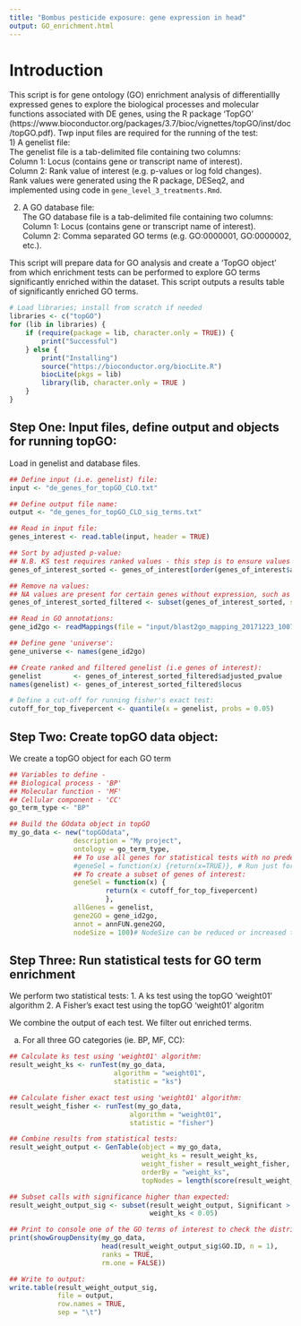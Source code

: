 ```yaml
---
title: "Bombus pesticide exposure: gene expression in head"
output: GO_enrichment.html
---
```


# Introduction 
This script is for gene ontology (GO) enrichment analysis of differentiallly expressed genes to explore the biological processes and molecular functions associated with DE genes, using the R package 'TopGO' (https://www.bioconductor.org/packages/3.7/bioc/vignettes/topGO/inst/doc/topGO.pdf).
Twp input files are required for the running of the test:  
1) A genelist file:  
The genelist file is a tab-delimited file containing two columns:  
Column 1: Locus (contains gene or transcript name of interest).  
Column 2: Rank value of interest (e.g. p-values or log fold changes).  
Rank values were generated using the R package, DESeq2, and implemented using code in ```gene_level_3_treatments.Rmd```.  

2) A GO database file:  
The GO database file is a tab-delimited file containing two columns:  
Column 1: Locus (contains gene or transcript name of interest).  
Column 2: Comma separated GO terms (e.g. GO:0000001, GO:0000002, etc.).  

This script will prepare data for GO analysis and create a 'TopGO object' from which enrichment tests can be performed to explore GO terms significantly enriched within the dataset. 
This script outputs a results table of significantly enriched GO terms.

```r
# Load libraries; install from scratch if needed
libraries <- c("topGO")
for (lib in libraries) {
    if (require(package = lib, character.only = TRUE)) {
        print("Successful")
    } else {
        print("Installing")
        source("https://bioconductor.org/biocLite.R")
        biocLite(pkgs = lib)
        library(lib, character.only = TRUE )
    }
}
```

## Step One: Input files, define output and objects for running topGO: 
Load in genelist and database files.  

```r
## Define input (i.e. genelist) file:
input <- "de_genes_for_topGO_CLO.txt"

## Define output file name:  
output <- "de_genes_for_topGO_CLO_sig_terms.txt"

## Read in input file:
genes_interest <- read.table(input, header = TRUE)

## Sort by adjusted p-value:
## N.B. KS test requires ranked values - this step is to ensure values are ranked:  
genes_of_interest_sorted <- genes_of_interest[order(genes_of_interest$adjusted_pvalue), ]

## Remove na values:
## NA values are present for certain genes without expression, such as tRNAs:
genes_of_interest_sorted_filtered <- subset(genes_of_interest_sorted, subset = !is.na(adjusted_pvalue))

## Read in GO annotations:  
gene_id2go <- readMappings(file = "input/blast2go_mapping_20171223_1007.input_database_for_topGO.txt")

## Define gene 'universe':  
gene_universe <- names(gene_id2go)

## Create ranked and filtered genelist (i.e genes of interest):  
genelist        <- genes_of_interest_sorted_filtered$adjusted_pvalue
names(genelist) <- genes_of_interest_sorted_filtered$locus

# Define a cut-off for running fisher's exact test:  
cutoff_for_top_fivepercent <- quantile(x = genelist, probs = 0.05)
```

## Step Two: Create topGO data object:  
We create a topGO object for each GO term

```r
## Variables to define - 
## Biological process - 'BP' 
## Molecular function - 'MF' 
## Cellular component - 'CC'
go_term_type <- "BP"

## Build the GOdata object in topGO
my_go_data <- new("topGOdata",
                description = "My project",
                ontology = go_term_type,
                ## To use all genes for statistical tests with no predefined genes of interest:
                #geneSel = function(x) {return(x=TRUE)}, # Run just for ks test
                ## To create a subset of genes of interest:
                geneSel = function(x) {
                        return(x < cutoff_for_top_fivepercent)
                        },
                allGenes = genelist,
                gene2GO = gene_id2go,
                annot = annFUN.gene2GO,
                nodeSize = 100)# NodeSize can be reduced or increased to reduce/increase stringency.
```

## Step Three: Run statistical tests for GO term enrichment

We perform two statistical tests:
1. A ks test using the topGO 'weight01' algorithm
2. A Fisher's exact test using the topGO 'weight01' algoritm

We combine the output of each test. 
We filter out enriched terms.

a) For all three GO categories (ie. BP, MF, CC):

```r
## Calculate ks test using 'weight01' algorithm:
result_weight_ks <- runTest(my_go_data,
                          algorithm = "weight01",
                          statistic = "ks")

## Calculate fisher exact test using 'weight01' algorithm:
result_weight_fisher <- runTest(my_go_data,
                              algorithm = "weight01",
                              statistic = "fisher")

## Combine results from statistical tests:
result_weight_output <- GenTable(object = my_go_data,
                                 weight_ks = result_weight_ks,
                                 weight_fisher = result_weight_fisher,
                                 orderBy = "weight_ks",
                                 topNodes = length(score(result_weight_ks)))

## Subset calls with significance higher than expected:
result_weight_output_sig <- subset(result_weight_output, Significant > Expected &
                                   weight_ks < 0.05)

## Print to console one of the GO terms of interest to check the distribution of that GO term across ranked genes:
print(showGroupDensity(my_go_data,
                       head(result_weight_output_sig$GO.ID, n = 1),
                       ranks = TRUE,
                       rm.one = FALSE))

## Write to output:
write.table(result_weight_output_sig,
            file = output,
            row.names = TRUE,
            sep = "\t")
```
